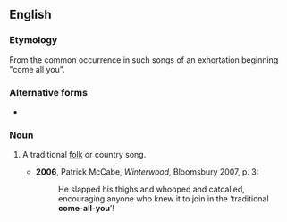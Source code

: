 ==English==

===Etymology===
From the common occurrence in such songs of an exhortation beginning "come all you".

===Alternative forms===
* {{l|en|come-all-ye}}

===Noun===
{{en-noun|head=[[come]]-[[all]]-[[you]]}}

# {{lb|en|dialectal|British|Ireland}} A traditional [[folk]] or country song.
#* '''2006''', Patrick McCabe, ''Winterwood'', Bloomsbury 2007, p. 3:
#*: He slapped his thighs and whooped and catcalled, encouraging anyone who knew it to join in the ‘traditional '''come-all-you'''’!
